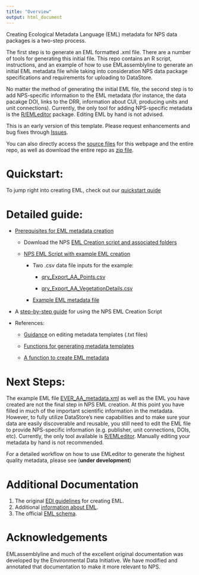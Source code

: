 ```yaml
---
title: "Overview"
output: html_document
---
```


Creating Ecological Metadata Language (EML) metadata for NPS data packages is a two-step process.

The first step is to generate an EML formatted .xml file. There are a number of tools for generating this initial file. This repo contains an R script, instructions, and an example of how to use EMLassemblyline to generate an initial EML metadata file while taking into consideration NPS data package specifications and requirements for uploading to DataStore.

No matter the method of generating the initial EML file, the second step is to add NPS-specific information to the EML metadata (for instance, the data pacakge DOI, links to the DRR, information about CUI, producing units and unit connections). Currently, the only tool for adding NPS-specific metadata is the [R/EMLeditor](https://github.com/nationalparkservice/EMLeditor) package. Editing EML by hand is not advised.

This is an early version of this template. Please request enhancements and bug fixes through [Issues](https://github.com/nationalparkservice/NPS_EML_Script/issues).

You can also directly access the [source files](https://github.com/nationalparkservice/NPS_EML_Script) for this webpage and the entire repo, as well as download the entire repo as [zip file](https://github.com/nationalparkservice/NPS_EML_Script/zipball/master).

# Quickstart:

  To jump right into creating EML, check out our [quickstart quide](README.html)

# Detailed guide:

  * [Prerequisites for EML metadata creation](prereqs.html)
  
    * Download the NPS [EML Creation script and associated folders](https://github.com/nationalparkservice/NPS_EML_Script/zipball/master)
  
    * [NPS EML Script with example EML creation](https://github.com/nationalparkservice/NPS_EML_Script/EML_Creation_Script.R)
  
      * Two .csv data file inputs for the example:
    
        * [qry_Export_AA_Points.csv](https://github.com/nationalparkservice/NPS_EML_Script/Example_files/qry_Export_AA_Points.csv)
    
        * [qry_Export_AA_VegetationDetails.csv](https://github.com/nationalparkservice/NPS_EML_Script/Example_files/qry_Export_AA_VegetationDetails.csv)
    
      * [Example EML metadata file](https://github.com/nationalparkservice/NPS_EML_Script/Example_files/EVER_AA_metadata.xml)
    
  * A [step-by-step guide](stepbystep.html) for using the NPS EML Creation Script
  
  * References:
  
    * [Guidance](edit_tmplts.html) on editing metadata templates (.txt files)

    * [Functions for generating metadata templates](create_tmplts.html)
  
    * [A function to create EML metadata](create_eml.html)

# Next Steps:

The example EML file [EVER_AA_metadata.xml](https://github.com/nationalparkservice/NPS_EML_Script/EVER_AA_metadata.xml) as well as the EML you have created are not the final step in NPS EML creation. At this point you have filled in much of the important scientific information in the metadata. However, to fully utilize DataStore's new capabilities and to make sure your data are easily discoverable and reusable, you still need to edit the EML file to provide NPS-specific information (e.g. publisher, unit connections, DOIs, etc). Currently, the only tool available is [R/EMLeditor](https://github.com/nationalparkservice/EMLeditor). Manually editing your metadata by hand is not recommended.

For a detailed workflow on how to use EMLeditor to generate the highest quality metadata, please see (**under development**)

# Additional Documentation
1.    The original [EDI guidelines](https://ediorg.github.io/EMLassemblyline/articles/edit_tmplts.html) for creating EML.
2.    Additional [information about EML](https://eml.ecoinformatics.org/).
3.    The official [EML schema](https://eml.ecoinformatics.org/schema/index.html).

# Acknowledgements
EMLassemblyline and much of the excellent original documentation was developed by the Environmental Data Initiative. We have modified and annotated that documentation to make it more relevant to NPS.